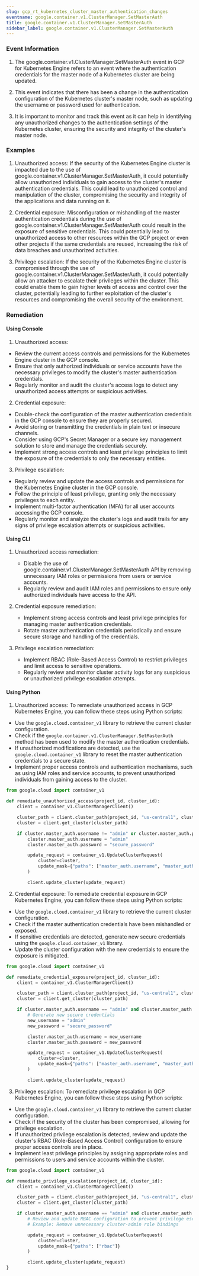 ```yaml
--- 
slug: gcp_rt_kubernetes_cluster_master_authentication_changes
eventname: google.container.v1.ClusterManager.SetMasterAuth
title: google.container.v1.ClusterManager.SetMasterAuth
sidebar_label: google.container.v1.ClusterManager.SetMasterAuth
---
```

                       
### Event Information

1. The google.container.v1.ClusterManager.SetMasterAuth event in GCP for Kubernetes Engine refers to an event where the authentication credentials for the master node of a Kubernetes cluster are being updated.

2. This event indicates that there has been a change in the authentication configuration of the Kubernetes cluster's master node, such as updating the username or password used for authentication.

3. It is important to monitor and track this event as it can help in identifying any unauthorized changes to the authentication settings of the Kubernetes cluster, ensuring the security and integrity of the cluster's master node.


### Examples

1. Unauthorized access: If the security of the Kubernetes Engine cluster is impacted due to the use of google.container.v1.ClusterManager.SetMasterAuth, it could potentially allow unauthorized individuals to gain access to the cluster's master authentication credentials. This could lead to unauthorized control and manipulation of the cluster, compromising the security and integrity of the applications and data running on it.

2. Credential exposure: Misconfiguration or mishandling of the master authentication credentials during the use of google.container.v1.ClusterManager.SetMasterAuth could result in the exposure of sensitive credentials. This could potentially lead to unauthorized access to other resources within the GCP project or even other projects if the same credentials are reused, increasing the risk of data breaches and unauthorized activities.

3. Privilege escalation: If the security of the Kubernetes Engine cluster is compromised through the use of google.container.v1.ClusterManager.SetMasterAuth, it could potentially allow an attacker to escalate their privileges within the cluster. This could enable them to gain higher levels of access and control over the cluster, potentially leading to further exploitation of the cluster's resources and compromising the overall security of the environment.

### Remediation

#### Using Console

1. Unauthorized access:
- Review the current access controls and permissions for the Kubernetes Engine cluster in the GCP console.
- Ensure that only authorized individuals or service accounts have the necessary privileges to modify the cluster's master authentication credentials.
- Regularly monitor and audit the cluster's access logs to detect any unauthorized access attempts or suspicious activities.

2. Credential exposure:
- Double-check the configuration of the master authentication credentials in the GCP console to ensure they are properly secured.
- Avoid storing or transmitting the credentials in plain text or insecure channels.
- Consider using GCP's Secret Manager or a secure key management solution to store and manage the credentials securely.
- Implement strong access controls and least privilege principles to limit the exposure of the credentials to only the necessary entities.

3. Privilege escalation:
- Regularly review and update the access controls and permissions for the Kubernetes Engine cluster in the GCP console.
- Follow the principle of least privilege, granting only the necessary privileges to each entity.
- Implement multi-factor authentication (MFA) for all user accounts accessing the GCP console.
- Regularly monitor and analyze the cluster's logs and audit trails for any signs of privilege escalation attempts or suspicious activities.

#### Using CLI

1. Unauthorized access remediation:
   - Disable the use of google.container.v1.ClusterManager.SetMasterAuth API by removing unnecessary IAM roles or permissions from users or service accounts.
   - Regularly review and audit IAM roles and permissions to ensure only authorized individuals have access to the API.

2. Credential exposure remediation:
   - Implement strong access controls and least privilege principles for managing master authentication credentials.
   - Rotate master authentication credentials periodically and ensure secure storage and handling of the credentials.

3. Privilege escalation remediation:
   - Implement RBAC (Role-Based Access Control) to restrict privileges and limit access to sensitive operations.
   - Regularly review and monitor cluster activity logs for any suspicious or unauthorized privilege escalation attempts.

#### Using Python

1. Unauthorized access: To remediate unauthorized access in GCP Kubernetes Engine, you can follow these steps using Python scripts:

- Use the `google.cloud.container_v1` library to retrieve the current cluster configuration.
- Check if the `google.container.v1.ClusterManager.SetMasterAuth` method has been used to modify the master authentication credentials.
- If unauthorized modifications are detected, use the `google.cloud.container_v1` library to reset the master authentication credentials to a secure state.
- Implement proper access controls and authentication mechanisms, such as using IAM roles and service accounts, to prevent unauthorized individuals from gaining access to the cluster.

```python
from google.cloud import container_v1

def remediate_unauthorized_access(project_id, cluster_id):
    client = container_v1.ClusterManagerClient()

    cluster_path = client.cluster_path(project_id, "us-central1", cluster_id)
    cluster = client.get_cluster(cluster_path)

    if cluster.master_auth.username != "admin" or cluster.master_auth.password != "secure_password":
        cluster.master_auth.username = "admin"
        cluster.master_auth.password = "secure_password"

        update_request = container_v1.UpdateClusterRequest(
            cluster=cluster,
            update_mask={"paths": ["master_auth.username", "master_auth.password"]}
        )

        client.update_cluster(update_request)
```

2. Credential exposure: To remediate credential exposure in GCP Kubernetes Engine, you can follow these steps using Python scripts:

- Use the `google.cloud.container_v1` library to retrieve the current cluster configuration.
- Check if the master authentication credentials have been mishandled or exposed.
- If sensitive credentials are detected, generate new secure credentials using the `google.cloud.container_v1` library.
- Update the cluster configuration with the new credentials to ensure the exposure is mitigated.

```python
from google.cloud import container_v1

def remediate_credential_exposure(project_id, cluster_id):
    client = container_v1.ClusterManagerClient()

    cluster_path = client.cluster_path(project_id, "us-central1", cluster_id)
    cluster = client.get_cluster(cluster_path)

    if cluster.master_auth.username == "admin" and cluster.master_auth.password == "insecure_password":
        # Generate new secure credentials
        new_username = "admin"
        new_password = "secure_password"

        cluster.master_auth.username = new_username
        cluster.master_auth.password = new_password

        update_request = container_v1.UpdateClusterRequest(
            cluster=cluster,
            update_mask={"paths": ["master_auth.username", "master_auth.password"]}
        )

        client.update_cluster(update_request)
```

3. Privilege escalation: To remediate privilege escalation in GCP Kubernetes Engine, you can follow these steps using Python scripts:

- Use the `google.cloud.container_v1` library to retrieve the current cluster configuration.
- Check if the security of the cluster has been compromised, allowing for privilege escalation.
- If unauthorized privilege escalation is detected, review and update the cluster's RBAC (Role-Based Access Control) configuration to ensure proper access controls are in place.
- Implement least privilege principles by assigning appropriate roles and permissions to users and service accounts within the cluster.

```python
from google.cloud import container_v1

def remediate_privilege_escalation(project_id, cluster_id):
    client = container_v1.ClusterManagerClient()

    cluster_path = client.cluster_path(project_id, "us-central1", cluster_id)
    cluster = client.get_cluster(cluster_path)

    if cluster.master_auth.username == "admin" and cluster.master_auth.password == "secure_password":
        # Review and update RBAC configuration to prevent privilege escalation
        # Example: Remove unnecessary cluster-admin role bindings

        update_request = container_v1.UpdateClusterRequest(
            cluster=cluster,
            update_mask={"paths": ["rbac"]}
        )

        client.update_cluster(update_request)
}
```


 